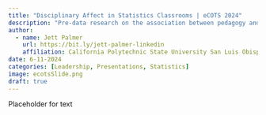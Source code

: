 ```yaml
---
title: "Disciplinary Affect in Statistics Classrooms | eCOTS 2024"
description: "Pre-data research on the association between pedagogy and students' attitudes towards statistics."
author:
  - name: Jett Palmer
    url: https://bit.ly/jett-palmer-linkedin
    affiliation: California Polytechnic State University San Luis Obispo; Associated Students Inc.
date: 6-11-2024
categories: [Leadership, Presentations, Statistics]
image: ecotsSlide.png
draft: true
---
```


Placeholder for text
